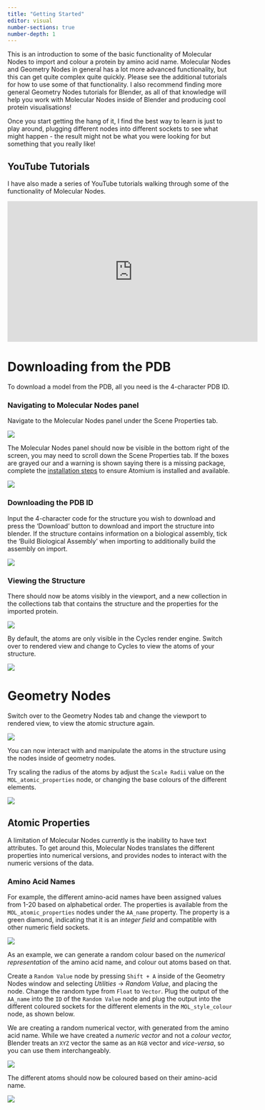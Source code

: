 ```yaml
---
title: "Getting Started"
editor: visual
number-sections: true
number-depth: 1
---
```


This is an introduction to some of the basic functionality of Molecular Nodes to import and colour a protein by amino acid name.
Molecular Nodes and Geometry Nodes in general has a lot more advanced functionality, but this can get quite complex quite quickly.
Please see the additional tutorials for how to use some of that functionality.
I also recommend finding more general Geometry Nodes tutorials for Blender, as all of that knowledge will help you work with Molecular Nodes inside of Blender and producing cool protein visualisations!

Once you start getting the hang of it, I find the best way to learn is just to play around, plugging different nodes into different sockets to see what might happen - the result might not be what you were looking for but something that you really like!

:::{.callout-ip}
## YouTube Tutorials

I have also made a series of YouTube tutorials walking through some of the functionality of Molecular Nodes.

<iframe width="560" height="315" src="https://www.youtube.com/embed/CvmFaRVmZRU" title="YouTube video player" frameborder="0" allow="accelerometer; autoplay; clipboard-write; encrypted-media; gyroscope; picture-in-picture" allowfullscreen></iframe>
:::

# Downloading from the PDB

To download a model from the PDB, all you need is the 4-character PDB ID.

### Navigating to Molecular Nodes panel

Navigate to the Molecular Nodes panel under the Scene Properties tab.

![](images/CleanShot%202022-05-20%20at%2015.14.12.png)

The Molecular Nodes panel should now be visible in the bottom right of the screen, you may need to scroll down the Scene Properties tab.
If the boxes are grayed our and a warning is shown saying there is a missing package, complete the [installation steps](installation.qmd) to ensure Atomium is installed and available.

![](images/CleanShot%202022-05-20%20at%2015.16.57.png)

### Downloading the PDB ID

Input the 4-character code for the structure you wish to download and press the 'Download' button to download and import the structure into blender.
If the structure contains information on a biological assembly, tick the 'Build Biological Assembly' when importing to additionally build the assembly on import.

![](images/CleanShot%202022-05-20%20at%2015.24.38@2x-01.png)

### Viewing the Structure

There should now be atoms visibly in the viewport, and a new collection in the collections tab that contains the structure and the properties for the imported protein.

![](images/CleanShot%202022-05-20%20at%2015.25.35.png)

By default, the atoms are only visible in the Cycles render engine.
Switch over to rendered view and change to Cycles to view the atoms of your structure.

![](images/CleanShot%202022-05-20%20at%2015.28.02.png)

# Geometry Nodes

Switch over to the Geometry Nodes tab and change the viewport to rendered view, to view the atomic structure again.

![](images/CleanShot%202022-05-20%20at%2015.32.52.png)

You can now interact with and manipulate the atoms in the structure using the nodes inside of geometry nodes.

Try scaling the radius of the atoms by adjust the `Scale Radii` value on the `MOL_atomic_properties` node, or changing the base colours of the different elements.

![](images/CleanShot%202022-05-20%20at%2015.35.16.gif)

## Atomic Properties

A limitation of Molecular Nodes currently is the inability to have text attributes.
To get around this, Molecular Nodes translates the different properties into numerical versions, and provides nodes to interact with the numeric versions of the data.

### Amino Acid Names

For example, the different amino-acid names have been assigned values from 1-20 based on alphabetical order.
The properties is available from the `MOL_atomic_properties` nodes under the `AA_name` property.
The property is a green diamond, indicating that it is an *integer field* and compatible with other numeric field sockets.

![](images/CleanShot%202022-05-20%20at%2015.42.31@2x.png)

As an example, we can generate a random colour based on the *numerical representation* of the amino acid name, and colour out atoms based on that.

Create a `Random Value` node by pressing `Shift + A` inside of the Geometry Nodes window and selecting *Utilities* -\> *Random Value*, and placing the node.
Change the random type from `Float` to `Vector`.
Plug the output of the `AA_name` into the `ID` of the `Random Value` node and plug the output into the different coloured sockets for the different elements in the `MOL_style_colour` node, as shown below.

We are creating a random numerical vector, with generated from the amino acid name.
While we have created a *numeric vector* and not a *colour vector,* Blender treats an `XYZ` vector the same as an `RGB` vector and *vice-versa*, so you can use them interchangeably.

![](images/CleanShot%202022-05-20%20at%2015.46.03@2x.png)

The different atoms should now be coloured based on their amino-acid name.

![](images/CleanShot%202022-05-20%20at%2015.47.03@2x.png)
